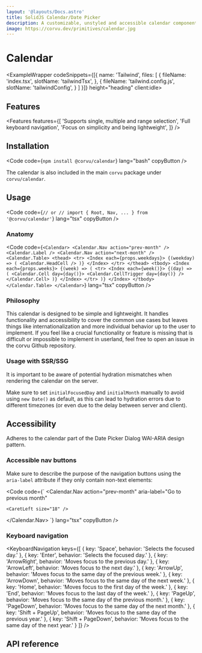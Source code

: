 ```yaml
---
layout: '@layouts/Docs.astro'
title: SolidJS Calendar/Date Picker
description: A customizable, unstyled and accessible calendar component for SolidJS
image: https://corvu.dev/primitives/calendar.jpg
---
```


# Calendar

<PackageInfo packageName="@corvu/calendar" />

<ExampleWrapper codeSnippets={[{
  name: 'Tailwind',
  files: [
    {
      fileName: 'index.tsx',
      slotName: 'tailwindTsx',
    },
    {
      fileName: 'tailwind.config.js',
      slotName: 'tailwindConfig',
    }
  ]
}]} height="heading" client:idle>
  <BasicExample client:only="solid-js" />
  <RawCode slot="tailwindTsx" code={TailwindTsx} lang="tsx" />
  <RawCode slot="tailwindConfig" code={TailwindConfig} lang="js" />
</ExampleWrapper>

## Features
<Features features={[
  'Supports single, multiple and range selection',
  'Full keyboard navigation',
  'Focus on simplicity and being lightweight',
]} />

## Installation

<Code code={`
  npm install @corvu/calendar
`} lang="bash" copyButton />

The calendar is also included in the main `corvu` package under `corvu/calendar`.

## Usage
<Code code={`
  // or
  // import { Root, Nav, ... } from '@corvu/calendar'
`} lang="tsx" copyButton />

### Anatomy

<Code code={`
  <Calendar>
    <Calendar.Nav action="prev-month" />
    <Calendar.Label />
    <Calendar.Nav action="next-month" />
    <Calendar.Table>
      <thead>
        <tr>
          <Index each={props.weekdays}>
            {(weekday) => (
              <Calendar.HeadCell />
            )}
          </Index>
        </tr>
      </thead>
      <tbody>
        <Index each={props.weeks}>
          {(week) => (
            <tr>
              <Index each={week()}>
                  {(day) => (
                    <Calendar.Cell day={day()}>
                      <Calendar.CellTrigger day={day()} />
                    </Calendar.Cell>
                  )}
                </Index>
              </tr>
            )}
        </Index>
      </tbody>
    </Calendar.Table>
  </Calendar>
`} lang="tsx" copyButton />

### Philosophy

This calendar is designed to be simple and lightweight. It handles functionality and accessibility to cover the common use cases but leaves things like internationalization and more individual behavior up to the user to implement. If you feel like a crucial functionality or feature is missing that is difficult or impossible to implement in userland, feel free to open an <Link href="https://github.com/corvudev/corvu/issues/new?title=%5BCalendar%5D%20" newTab>issue</Link> in the corvu Github repository.

### Usage with SSR/SSG

It is important to be aware of potential hydration mismatches when rendering the calendar on the server.

Make sure to set `initialFocusedDay` and `initialMonth` manually to avoid using `new Date()` as default, as this can lead to hydration errors due to different timezones (or even due to the delay between server and client).

## Accessibility

Adheres to the calendar part of the <Link href="https://www.w3.org/WAI/ARIA/apg/patterns/dialog-modal/examples/datepicker-dialog/" newTab>Date Picker Dialog WAI-ARIA design pattern</Link>.

### Accessible nav buttons
Make sure to describe the purpose of the navigation buttons using the `aria-label` attribute if they only contain non-text elements:

<Code code={`
  <Calendar.Nav
    action="prev-month"
    aria-label="Go to previous month"
  >
    <CaretLeft size="18" />
  </Calendar.Nav>
`} lang="tsx" copyButton />

### Keyboard navigation

<KeyboardNavigation keys={[
  {
    key: 'Space',
    behavior: 'Selects the focused day.'
  },
  {
    key: 'Enter',
    behavior: 'Selects the focused day.'
  },
  {
    key: 'ArrowRight',
    behavior: 'Moves focus to the previous day.'
  },
  {
    key: 'ArrowLeft',
    behavior: 'Moves focus to the next day.'
  },
  {
    key: 'ArrowUp',
    behavior: 'Moves focus to the same day of the previous week.'
  },
  {
    key: 'ArrowDown',
    behavior: 'Moves focus to the same day of the next week.'
  },
  {
    key: 'Home',
    behavior: 'Moves focus to the first day of the week.'
  },
  {
    key: 'End',
    behavior: 'Moves focus to the last day of the week.'
  },
  {
    key: 'PageUp',
    behavior: 'Moves focus to the same day of the previous month.'
  },
  {
    key: 'PageDown',
    behavior: 'Moves focus to the same day of the next month.'
  },
  {
    key: 'Shift + PageUp',
    behavior: 'Moves focus to the same day of the previous year.'
  },
  {
    key: 'Shift + PageDown',
    behavior: 'Moves focus to the same day of the next year.'
  }
]} />

## API reference

<ApiReference library={Calendar} />
